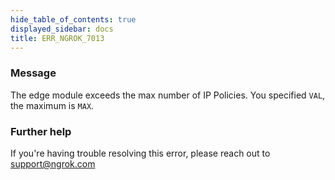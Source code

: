```yaml
---
hide_table_of_contents: true
displayed_sidebar: docs
title: ERR_NGROK_7013
---
```


### Message

The edge module exceeds the max number of IP Policies. You specified `VAL`, the maximum is `MAX`.

### Further help

If you're having trouble resolving this error, please reach out to [support@ngrok.com](mailto:support@ngrok.com?subject=Help%20with%20ERR_NGROK_7013)
